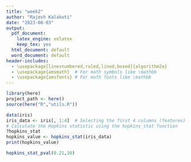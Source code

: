 ```yaml
---
title: "week2"
author: "Rajesh Kalakoti"
date: "2023-08-03"
output:
  pdf_document:
    latex_engine: xelatex
    keep_tex: yes
  html_document: default
  word_document: default
header-includes:
  - \usepackage[linesnumbered,ruled,lined,boxed]{algorithm2e}
  - \usepackage{amsmath}  # For math symbols like \mathbb
  - \usepackage{amsfonts} # For math fonts like \mathbb
---
```



```r
library(here)
project_path <- here()
source(here("R","utils.R"))
```

```r
data(iris)
iris_data <- iris[, 1:4]  # Selecting the first 4 columns (features)
# Calculate the Hopkins statistic using the hopkins_stat function
?hopkins_stat
hopkins_value <- hopkins_stat(iris_data)
print(hopkins_value)
```
```r
hopkins_stat_pval(0.21,10)
```

